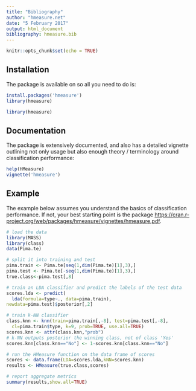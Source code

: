 ```yaml
---
title: "Bibliography"
author: "hmeasure.net"
date: "5 February 2017"
output: html_document
bibliography: hmeasure.bib
---
```


```r
knitr::opts_chunk$set(echo = TRUE)
```

## Installation

The package is available on [](CRAN) so all you need to do is: 

```r
install.packages('hmeasure')
library(hmeasure)
```

```r
library(hmeasure)
```
## Documentation
The package is extensively documented, and also has a detailed vignette outlining not only usage but also enough theory / terminology around classification performance:

```r
help(HMeasure)
vignette('hmeasure')
```

## Example 

The example below assumes you understand the basics of classification performance. If not, your best starting point is the package [https://cran.r-project.org/web/packages/hmeasure/vignettes/hmeasure.pdf](vignette). 


```r
# load the data
library(MASS) 
library(class) 
data(Pima.te) 

# split it into training and test
pima.train <- Pima.te[seq(1,dim(Pima.te)[1],3),]
pima.test <- Pima.te[-seq(1,dim(Pima.te)[1],3),]
true.class<-pima.test[,8]

# train an LDA classifier and predict the labels of the test data
scores.lda <- predict(
  lda(formula=type~., data=pima.train), 
newdata=pima.test)$posterior[,2]

# train k-NN classifier
class.knn <- knn(train=pima.train[,-8], test=pima.test[,-8],
  cl=pima.train$type, k=9, prob=TRUE, use.all=TRUE)
scores.knn <- attr(class.knn,"prob")
# k-NN outputs posterior the winning class, not of class 'Yes'
scores.knn[class.knn=="No"] <- 1-scores.knn[class.knn=="No"] 

# run the HMeasure function on the data frame of scores
scores <- data.frame(LDA=scores.lda,kNN=scores.knn)
results <- HMeasure(true.class,scores)

# report aggregate metrics
summary(results,show.all=TRUE)
```
